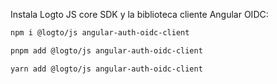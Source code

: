 
Instala Logto JS core SDK y la biblioteca cliente Angular OIDC:

<Tabs>

  <TabItem value="npm" label="npm">

```bash
npm i @logto/js angular-auth-oidc-client
```

  </TabItem>
  <TabItem value="pnpm" label="pnpm">

```bash
pnpm add @logto/js angular-auth-oidc-client
```

  </TabItem>
  <TabItem value="yarn" label="yarn">

```bash
yarn add @logto/js angular-auth-oidc-client
```

  </TabItem>

</Tabs>
